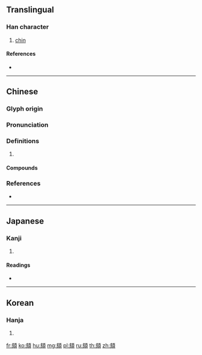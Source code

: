 {{character info/new}}
{{also|颏}}
==Translingual==

===Han character===
{{Han char|rn=181|rad=頁|as=06|sn=15|four=01886|canj=YOMBC}}

# [[chin]]

====References====
* {{Han ref|kx=1403.150|dkj=43456|dj=1920.180|hdz=74370.050|uh=9826|ud=38950|bh=E8B8|bd=59576}}

----

==Chinese==
{{zh-forms|s=颏}}

===Glyph origin===
{{Han etym}}

===Pronunciation===
{{zh-pron
|m=kē
|c=hoi4,goi2,hoi5
|h=pfs=kôi
|mc=y
|oc=y
|cat=
}}

===Definitions===
{{zh-hanzi}}

# {{rfdef|zh}}

====Compounds====
{{zh-der|下巴頦|下頦|別頦腮|呆打頦|打頦歌|抬頦|藍點頦|頦下癭}}

===References===
* {{R:yue:Hanzi}}

----

==Japanese==

===Kanji===
{{ja-kanji|grade=|rs=頁06}}

# {{defn|lang=ja|sort=頁06}}

====Readings====
* {{ja-readings|on=[[かい]] (kai), [[がい]] (gai)|kun=[[あご]] (ago)}}

----

==Korean==

===Hanja===
{{ko-hanja|hangeul=해|eumhun=|rv=hae|mr=hae|y=hay}}

# {{defn|lang=ko|sort=頁06}}

[[fr:頦]]
[[ko:頦]]
[[hu:頦]]
[[mg:頦]]
[[pl:頦]]
[[ru:頦]]
[[th:頦]]
[[zh:頦]]